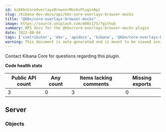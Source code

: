 ```yaml
---
id: kibKbnCoreOverlaysBrowserMocksPluginApi
slug: /kibana-dev-docs/api/kbn-core-overlays-browser-mocks
title: "@kbn/core-overlays-browser-mocks"
image: https://source.unsplash.com/400x175/?github
summary: API docs for the @kbn/core-overlays-browser-mocks plugin
date: 2022-08-04
tags: ['contributor', 'dev', 'apidocs', 'kibana', '@kbn/core-overlays-browser-mocks']
warning: This document is auto-generated and is meant to be viewed inside our experimental, new docs system. Reach out in #docs-engineering for more info.
---
```




Contact Kibana Core for questions regarding this plugin.

**Code health stats**

| Public API count  | Any count | Items lacking comments | Missing exports |
|-------------------|-----------|------------------------|-----------------|
| 3 | 0 | 3 | 0 |

## Server

### Objects
<DocDefinitionList data={kbnCoreOverlaysBrowserMocksObj.server.objects}/>

